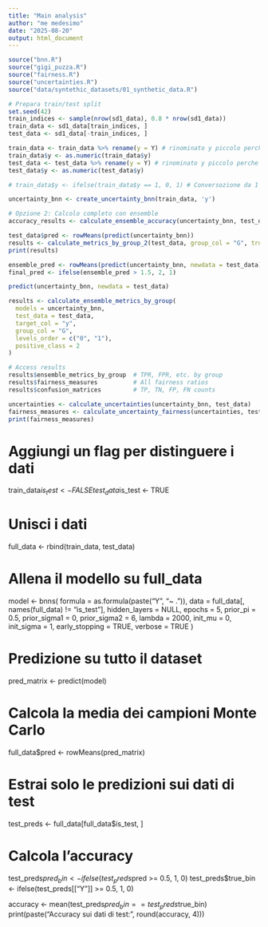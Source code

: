 ```yaml
---
title: "Main analysis"
author: "me medesimo"
date: "2025-08-20"
output: html_document
---
```


```r
source("bnn.R")
source("gigi_puzza.R")
source("fairness.R")
source("uncertainties.R")
source("data/syntethic_datasets/01_synthetic_data.R")
```

```r
# Prepara train/test split
set.seed(42)
train_indices <- sample(nrow(sd1_data), 0.8 * nrow(sd1_data))
train_data <- sd1_data[train_indices, ]
test_data <- sd1_data[-train_indices, ]
```


```r
train_data <- train_data %>% rename(y = Y) # rinominato y piccolo perche pacchetto stan richiede cosi
train_data$y <- as.numeric(train_data$y)
test_data <- test_data %>% rename(y = Y) # rinominato y piccolo perche pacchetto stan
test_data$y <- as.numeric(test_data$y)

# train_data$y <- ifelse(train_data$y == 1, 0, 1) # Conversozione da 1 2 a 0 1 perche libreria prende cosi

uncertainty_bnn <- create_uncertainty_bnn(train_data, 'y')
```

```r
# Opzione 2: Calcolo completo con ensemble
accuracy_results <- calculate_ensemble_accuracy(uncertainty_bnn, test_data, 'y')
```

```r

test_data$pred <- rowMeans(predict(uncertainty_bnn))
results <- calculate_metrics_by_group_2(test_data, group_col = "G", true_col = "y", pred_col = "pred", threshold = 1.5)
print(results)

ensemble_pred <- rowMeans(predict(uncertainty_bnn, newdata = test_data))
final_pred <- ifelse(ensemble_pred > 1.5, 2, 1)

predict(uncertainty_bnn, newdata = test_data)

results <- calculate_ensemble_metrics_by_group(
  models = uncertainty_bnn,
  test_data = test_data,
  target_col = "y",
  group_col = "G", 
  levels_order = c("0", "1"),
  positive_class = 2
)

# Access results
results$ensemble_metrics_by_group  # TPR, FPR, etc. by group
results$fairness_measures          # All fairness ratios
results$confusion_matrices         # TP, TN, FP, FN counts
```

```r
uncertainties <- calculate_uncertainties(uncertainty_bnn, test_data)
fairness_measures <- calculate_uncertainty_fairness(uncertainties, test_data$G)
print(fairness_measures)
```
# Aggiungi un flag per distinguere i dati
train_data$is_test <- FALSE
test_data$is_test <- TRUE

# Unisci i dati
full_data <- rbind(train_data, test_data)

# Allena il modello su full_data
model <- bnns(
  formula = as.formula(paste("Y", "~ .")),
  data = full_data[, names(full_data) != "is_test"],
  hidden_layers = NULL,
  epochs = 5,
  prior_pi = 0.5,
  prior_sigma1 = 0,
  prior_sigma2 = 6,
  lambda = 2000,
  init_mu = 0,
  init_sigma = 1,
  early_stopping = TRUE,
  verbose = TRUE
)

# Predizione su tutto il dataset
pred_matrix <- predict(model)

# Calcola la media dei campioni Monte Carlo
full_data$pred <- rowMeans(pred_matrix)

# Estrai solo le predizioni sui dati di test
test_preds <- full_data[full_data$is_test, ]

# Calcola l'accuracy
test_preds$pred_bin <- ifelse(test_preds$pred >= 0.5, 1, 0)
test_preds$true_bin <- ifelse(test_preds[["Y"]] >= 0.5, 1, 0)

accuracy <- mean(test_preds$pred_bin == test_preds$true_bin)
print(paste("Accuracy sui dati di test:", round(accuracy, 4)))




